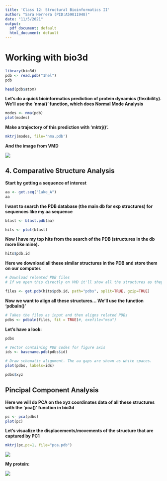 ```yaml
---
title: 'Class 12: Structural Bioinformatics II'
author: "Sara Herrera (PID:A59011948)"
date: "11/5/2021"
output:
  pdf_document: default
  html_document: default
---
```


# Working with bio3d

```r
library(bio3d)
pdb <- read.pdb("1hel")
pdb
```
```r
head(pdb$atom)
```

**Let's do a quick bioinformatics prediction of protein dynamics (flexibility). We'll use the 'nma()' function, which does Normal Mode Analysis**

```r
modes <- nma(pdb)
plot(modes)
```

**Make a trajectory of this prediction with 'mktrj()'.**

```r
mktrj(modes, file='nma.pdb')
```

**And the image from VMD**

![](nma.png)


## 4. Comparative Structure Analysis

**Start by getting a sequence of interest**

```r
aa <- get.seq("1ake_A")
aa
```
**I want to search the PDB database (the main db for exp structures) for sequences like my aa sequence**

```r
blast <- blast.pdb(aa)
```

```r
hits <- plot(blast)
```

**Now I have my top hits from the search of the PDB (structures in the db more like mine).**

```r
hits$pdb.id
```

**Here we download all these similar structures in the PDB and store them on our computer.**

```r
# Download releated PDB files
# If we open this directly on VMD it'll show all the structures as they are, not overlapped or aligned

files <- get.pdb(hits$pdb.id, path="pdbs", split=TRUE, gzip=TRUE)
```

**Now we want to align all these structures... We'll use the function 'pdbaln()'**

```r
# Takes the files as input and then aligns related PDBs
pdbs <- pdbaln(files, fit = TRUE)#, exefile="msa")
```

**Let's have a look:**
```r
pdbs
```

```r
# Vector containing PDB codes for figure axis
ids <- basename.pdb(pdbs$id)

# Draw schematic alignment. The aa gaps are shown as white spaces.
plot(pdbs, labels=ids)
```

```r
pdbs$xyz
```

## Pincipal Component Analysis

**Here we will do PCA on the xyz coordinates data of all these structures with the 'pca()' function in bio3d**

```r
pc <- pca(pdbs)
plot(pc)
```

**Let's visualize the displacements/movements of the structure that are captured by PC1**

```r
mktrj(pc,pc=1, file="pca.pdb")
```

![](pca.png)

**My protein:**

![](ccl3.png)















































